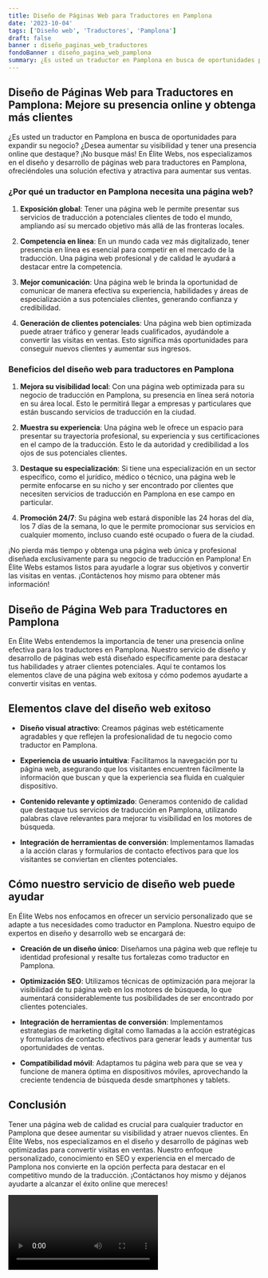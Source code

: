 ```yaml
---
title: Diseño de Páginas Web para Traductores en Pamplona
date: '2023-10-04'
tags: ['Diseño web', 'Traductores', 'Pamplona']
draft: false
banner : diseño_paginas_web_traductores
fondoBanner : diseño_pagina_web_pamplona
summary: ¿Es usted un traductor en Pamplona en busca de oportunidades para expandir su negocio? ¿Desea aumentar su visibilidad y tener una presencia online que destaque? ¡No busque más! En Élite Webs, nos especializamos en el diseño y desarrollo de páginas web para traductores en Pamplona, ofreciéndoles una solución efectiva y atractiva para aumentar sus ventas.
---
```


## Diseño de Páginas Web para Traductores en Pamplona: Mejore su presencia online y obtenga más clientes

¿Es usted un traductor en Pamplona en busca de oportunidades para expandir su negocio? ¿Desea aumentar su visibilidad y tener una presencia online que destaque? ¡No busque más! En Élite Webs, nos especializamos en el diseño y desarrollo de páginas web para traductores en Pamplona, ofreciéndoles una solución efectiva y atractiva para aumentar sus ventas.

### ¿Por qué un traductor en Pamplona necesita una página web?

1. **Exposición global**: Tener una página web le permite presentar sus servicios de traducción a potenciales clientes de todo el mundo, ampliando así su mercado objetivo más allá de las fronteras locales.

2. **Competencia en línea**: En un mundo cada vez más digitalizado, tener presencia en línea es esencial para competir en el mercado de la traducción. Una página web profesional y de calidad le ayudará a destacar entre la competencia.

3. **Mejor comunicación**: Una página web le brinda la oportunidad de comunicar de manera efectiva su experiencia, habilidades y áreas de especialización a sus potenciales clientes, generando confianza y credibilidad.

4. **Generación de clientes potenciales**: Una página web bien optimizada puede atraer tráfico y generar leads cualificados, ayudándole a convertir las visitas en ventas. Esto significa más oportunidades para conseguir nuevos clientes y aumentar sus ingresos.

### Beneficios del diseño web para traductores en Pamplona

1. **Mejora su visibilidad local**: Con una página web optimizada para su negocio de traducción en Pamplona, su presencia en línea será notoria en su área local. Esto le permitirá llegar a empresas y particulares que están buscando servicios de traducción en la ciudad.

2. **Muestra su experiencia**: Una página web le ofrece un espacio para presentar su trayectoria profesional, su experiencia y sus certificaciones en el campo de la traducción. Esto le da autoridad y credibilidad a los ojos de sus potenciales clientes.

3. **Destaque su especialización**: Si tiene una especialización en un sector específico, como el jurídico, médico o técnico, una página web le permite enfocarse en su nicho y ser encontrado por clientes que necesiten servicios de traducción en Pamplona en ese campo en particular.

4. **Promoción 24/7**: Su página web estará disponible las 24 horas del día, los 7 días de la semana, lo que le permite promocionar sus servicios en cualquier momento, incluso cuando esté ocupado o fuera de la ciudad.

¡No pierda más tiempo y obtenga una página web única y profesional diseñada exclusivamente para su negocio de traducción en Pamplona! En Élite Webs estamos listos para ayudarle a lograr sus objetivos y convertir las visitas en ventas. ¡Contáctenos hoy mismo para obtener más información!

<GifSeo />

<Cta />

## Diseño de Página Web para Traductores en Pamplona

En Élite Webs entendemos la importancia de tener una presencia online efectiva para los traductores en Pamplona. Nuestro servicio de diseño y desarrollo de páginas web está diseñado específicamente para destacar tus habilidades y atraer clientes potenciales. Aquí te contamos los elementos clave de una página web exitosa y cómo podemos ayudarte a convertir visitas en ventas.

## Elementos clave del diseño web exitoso

- **Diseño visual atractivo**: Creamos páginas web estéticamente agradables y que reflejen la profesionalidad de tu negocio como traductor en Pamplona.

- **Experiencia de usuario intuitiva**: Facilitamos la navegación por tu página web, asegurando que los visitantes encuentren fácilmente la información que buscan y que la experiencia sea fluida en cualquier dispositivo.

- **Contenido relevante y optimizado**: Generamos contenido de calidad que destaque tus servicios de traducción en Pamplona, utilizando palabras clave relevantes para mejorar tu visibilidad en los motores de búsqueda.

- **Integración de herramientas de conversión**: Implementamos llamadas a la acción claras y formularios de contacto efectivos para que los visitantes se conviertan en clientes potenciales.

## Cómo nuestro servicio de diseño web puede ayudar

En Élite Webs nos enfocamos en ofrecer un servicio personalizado que se adapte a tus necesidades como traductor en Pamplona. Nuestro equipo de expertos en diseño y desarrollo web se encargará de:

- **Creación de un diseño único**: Diseñamos una página web que refleje tu identidad profesional y resalte tus fortalezas como traductor en Pamplona.

- **Optimización SEO**: Utilizamos técnicas de optimización para mejorar la visibilidad de tu página web en los motores de búsqueda, lo que aumentará considerablemente tus posibilidades de ser encontrado por clientes potenciales.

- **Integración de herramientas de conversión**: Implementamos estrategias de marketing digital como llamadas a la acción estratégicas y formularios de contacto efectivos para generar leads y aumentar tus oportunidades de ventas.

- **Compatibilidad móvil**: Adaptamos tu página web para que se vea y funcione de manera óptima en dispositivos móviles, aprovechando la creciente tendencia de búsqueda desde smartphones y tablets.

## Conclusión

Tener una página web de calidad es crucial para cualquier traductor en Pamplona que desee aumentar su visibilidad y atraer nuevos clientes. En Élite Webs, nos especializamos en el diseño y desarrollo de páginas web optimizadas para convertir visitas en ventas. Nuestro enfoque personalizado, conocimiento en SEO y experiencia en el mercado de Pamplona nos convierte en la opción perfecta para destacar en el competitivo mundo de la traducción. ¡Contáctanos hoy mismo y déjanos ayudarte a alcanzar el éxito online que mereces!

<Video />

<CtaBot job='Traductores' city='Pamplona'/>

<Gmaps query='Pamplona+españa+maps' />